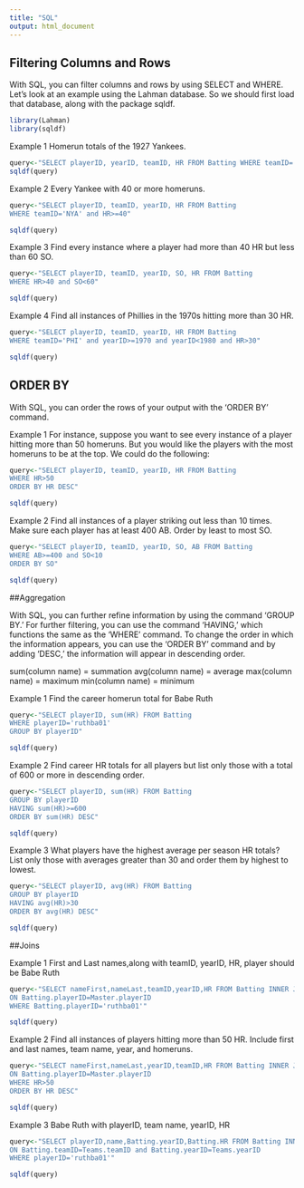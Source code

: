 ```yaml
---
title: "SQL"
output: html_document
---
```


## Filtering Columns and Rows
With SQL, you can filter columns and rows by using SELECT and WHERE. Let's look at an example using the Lahman database. So we should first load that database, along with the package sqldf.
```r
library(Lahman)
library(sqldf)
```

Example 1
Homerun totals of the 1927 Yankees.
```r
query<-"SELECT playerID, yearID, teamID, HR FROM Batting WHERE teamID='NYA'and yearID=1927"
sqldf(query)

```

Example 2
Every Yankee with 40 or more homeruns.
```r
query<-"SELECT playerID, teamID, yearID, HR FROM Batting
WHERE teamID='NYA' and HR>=40"

sqldf(query)
```

Example 3
Find every instance where a player had more than 40 HR but less than 60 SO.
```r
query<-"SELECT playerID, teamID, yearID, SO, HR FROM Batting
WHERE HR>40 and SO<60"

sqldf(query)
```

Example 4
Find all instances of Phillies in the 1970s hitting more than 30 HR. 

```r
query<-"SELECT playerID, teamID, yearID, HR FROM Batting
WHERE teamID='PHI' and yearID>=1970 and yearID<1980 and HR>30"

sqldf(query)
```


## ORDER BY

With SQL, you can order the rows of your output with the 'ORDER BY' command.

Example 1
For instance, suppose you want to see every instance of a player hitting more than 50 homeruns. But you would like the players with the most homeruns to be at the top. We could do the following:

```r
query<-"SELECT playerID, teamID, yearID, HR FROM Batting
WHERE HR>50
ORDER BY HR DESC"

sqldf(query)
```

Example 2
Find all instances of a player striking out less than 10 times. Make sure each player has at least 400 AB. Order by least to most SO.
```r
query<-"SELECT playerID, teamID, yearID, SO, AB FROM Batting
WHERE AB>=400 and SO<10
ORDER BY SO"

sqldf(query)
```

##Aggregation

With SQL, you can further refine information by using the command 'GROUP BY.' For further filtering, you can use the command 'HAVING,' which functions the same as the 'WHERE' command. To change the order in which the information appears, you can use the 'ORDER BY' command and by adding 'DESC,' the information will appear in descending order.

sum(column name) = summation
avg(column name) = average
max(column name) = maximum
min(column name) = minimum

Example 1
Find the career homerun total for Babe Ruth

```r
query<-"SELECT playerID, sum(HR) FROM Batting
WHERE playerID='ruthba01'
GROUP BY playerID"

sqldf(query)
```

Example 2
Find career HR totals for all players but list only those with a total of 600 or more in descending order.

```r
query<-"SELECT playerID, sum(HR) FROM Batting
GROUP BY playerID
HAVING sum(HR)>=600
ORDER BY sum(HR) DESC"

sqldf(query)
```

Example 3
What players have the highest average per season HR totals? List only those with averages greater than 30 and order them by highest to lowest.

```r
query<-"SELECT playerID, avg(HR) FROM Batting
GROUP BY playerID
HAVING avg(HR)>30
ORDER BY avg(HR) DESC"

sqldf(query)
```

##Joins

Example 1
First and Last names,along with teamID, yearID, HR, player should be Babe Ruth

```r
query<-"SELECT nameFirst,nameLast,teamID,yearID,HR FROM Batting INNER JOIN Master
ON Batting.playerID=Master.playerID
WHERE Batting.playerID='ruthba01'"

sqldf(query)
```

Example 2
Find all instances of players hitting more than 50 HR. Include first and last names, team name, year, and homeruns.

```r
query<-"SELECT nameFirst,nameLast,yearID,teamID,HR FROM Batting INNER JOIN Master
ON Batting.playerID=Master.playerID
WHERE HR>50
ORDER BY HR DESC"

sqldf(query)
```

Example 3
Babe Ruth with playerID, team name, yearID, HR

```r
query<-"SELECT playerID,name,Batting.yearID,Batting.HR FROM Batting INNER JOIN Teams
ON Batting.teamID=Teams.teamID and Batting.yearID=Teams.yearID
WHERE playerID='ruthba01'"

sqldf(query)
```

